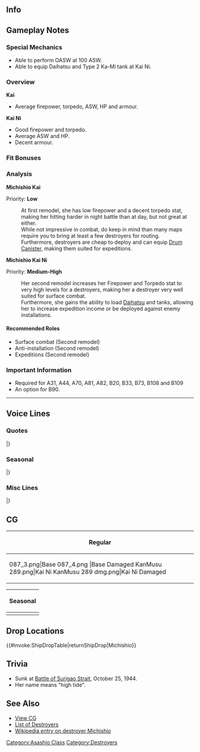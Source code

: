 ==Info==
{{KanmusuInfo|ID=087}}
{{KanmusuInfo|ID=087a}}
{{KanmusuInfo|ID=289}}

==Gameplay Notes==
===Special Mechanics===
* Able to perform OASW at 100 ASW.
* Able to equip Daihatsu and Type 2 Ka-Mi tank at Kai Ni.

===Overview===
'''Kai'''
* Average firepower, torpedo, ASW, HP and armour.  

'''Kai Ni'''
* Good firepower and torpedo.
* Average ASW and HP.
* Decent armour.

===Fit Bonuses===
{{:{{BASEPAGENAME}}/Equipment Bonuses}}
{{clear}}

===Analysis===
'''Michishio Kai'''

Priority: '''Low'''

:At first remodel, she has low firepower and a decent torpedo stat, making her hitting harder in night battle than at day, but not great at either.
:While not impressive in combat, do keep in mind than many maps require you to bring at least a few destroyers for routing.
:Furthermore, destroyers are cheap to deploy and can equip [[Drum Canister]], making them suited for expeditions.


'''Michishio Kai Ni'''  

Priority: '''Medium-High'''
:Her second remodel increases her Firepower and Torpedo stat to very high levels for a destroyers, making her a destroyer very well suited for surface combat.
:Furthermore, she gains the ability to load [[Daihatsu]] and tanks, allowing her to increase expedition income or be deployed against enemy installations.

====Recommended Roles====
* Surface combat (Second remodel)
* Anti-installation (Second remodel)
* Expeditions (Second remodel)

===Important Information===
* Required for A31, A44, A70, A81, A82, B20, B33, B73, B108 and B109
* An option for B90.
----

==Voice Lines==
===Quotes===
{{ShipquoteHeader}}
{{ShipquoteKai
|scenario = Introduction
|origin = 満潮よ。私、なんでこんな部隊に配属されたのかしら。
|translation = I'm Michishio. I wonder why I was assigned to a unit like this.
|audio = Michishio-Introduction.ogg
}}
{{ShipquoteKai
|scenario = Introduction
|kai2 = yes
|origin = 満潮よ。私、なんでこんな部隊に配属されたのかしら。でも、力を尽くすは。
|translation = I'm Michishio. I wonder why I was assigned to a unit like this. But I'll give it my best.
|audio = MichishioKaiNi-Intro.mp3
}}
{{ShipquoteKai
|scenario = Library
|origin = 駆逐艦、満潮よ。
姉妹艦の朝潮、大潮、荒潮とは第8駆逐隊で腐れ縁の仲。でも、最後は離れ離れ。
私は西村艦隊の一員として、レイテに突入を図ったわ。
|translation = I'm the destroyer Michishio.
I had a love-hate relationship with my sisters Asashio, Ooshio and Arashio in the 8th Destroyer Division.<ref>The term she uses "腐れ縁の仲" means a relationship that is undesirable but inseperable.</ref> But, we were all separated in the end.<ref>She was the sole survivor of DesDiv8 after her sisters sunk one after another.</ref>
I charged right into Leyte as a member of the Nishimura Fleet.<ref>During the [https://en.wikipedia.org/wiki/Battle_of_Leyte_Gulf Battle of Leyte Gulf], she was part of the Southern Force under Vice Admirals Nishimura Shoji and Shima Kiyohide.</ref>
|audio = Michishio-Library.ogg
}}
{{ShipquoteKai
|scenario = Secretary 1
|origin = …うるさいわね。
|translation = ...You're annoying.
|audio = Michishio-Secretary_1.ogg
}}
{{ShipquoteKai
|scenario = Secretary 2
|origin = …で、何？！
|translation = ...So, what is it?!
|audio = Michishio-Secretary_3.ogg
}}
{{ShipquoteKai
|scenario = Secretary 2
|kai2 = yes
|origin = …で、何？！ん、いいけど。
|translation = ...So, what is it?! Hmmm, that's fine.
|audio = MichishioKaiNi-Sec2.mp3
}}
{{ShipquoteKai
|scenario = Secretary 3
|origin = なにそれ！？意味分かんない。
|translation = What the hell!? I don't get it.
|audio = Michishio-Secretary_2.ogg
}}
{{ShipquoteKai
|scenario = Secretary 3
|kai2 = yes
|origin = なにそれ！？意味分かんない。やってほしいことちゃんと言いなさいな！手伝って上げてもいいけど。
|translation = What the hell!? I don't get it. Say what you want to do clearly! I'm fine with helping out.
|audio = MichishioKaiNi-Sec3.mp3
}}
{{ShipquoteKai
|scenario = Secretary Idle
|kai = yes
|origin = 出るんなら出る、出ないんなら出ない、はっきりしなさいよ！ったく…
|translation = If you're going, then go; if you're staying, then stay; just decide properly! I swear...
|audio = Michishio-Idle.ogg
}}
{{ShipquoteKai
|scenario = Secretary (Married)
|origin = ほんっと！この部隊は微温いわね！仲良しごっこしてんじゃないんだから！…私も仲間…ですって？べ、別に嬉しくなんか！
|translation = Seriously! This unit is soft! We're not here to pretend to be good friends! ...I'm part of the... group too? I-I'm not happy about that at all!
|audio = Michishio-Secretary Married.ogg
}}
{{ShipquoteKai
|scenario = Wedding
|origin = 最初よりはマシな戦いになってるんじゃない？…嫌いじゃないわ。
|translation =Haven't you gotten better at battles since we started? ...I don't hate that.
|audio = Michishio-Wedding.ogg
}}
{{ShipquoteKai
|scenario = Wedding
|kai2 = yes
|origin = 最初よりはマシな戦いになってるんじゃない？…嫌いじゃないわ。だから、受け取ってあげる。ありがとう。
|translation = Haven't you gotten better at battles since we started? ...I don't hate that. So, I'll accept this. Thanks.
|audio = MichishioKaiNi-Wedding.mp3
}}
{{ShipquoteKai
|scenario = Player's Score
|origin = 司令官にお知らせ。
|translation = It's a notice for you, Commander.
|audio = Michishio-Looking_At_Scores.ogg
}}
{{ShipquoteKai
|scenario = Joining the Fleet
|origin = 満潮、出るわ！
|translation = Michishio, heading out!
|audio = Michishio-Joining_A_Fleet.ogg
}}
{{ShipquoteKai
|scenario = Joining the Fleet
|kai2 = yes
|origin = みんな、揃ったはね？第８駆逐隊、出撃します！
|translation = Everyone assembled? Destroyer Division 8, sortieing!
|audio = MichishioKaiNi-JoinFleet.mp3
}}
{{ShipquoteKai
|scenario = Equipment 1
|origin = ああ、そうね。私じゃ力不足ってことね？！<ref>Shared with Supply before Kai.</ref>
|translation = Ah, that's right. Are you implying that I'm underpowered?!
|audio = Michishio-Equipment_1.ogg
}}
{{ShipquoteKai
|scenario = Equipment 2
|origin = なっ、何よ。私に恩を着せたつもり？！
|translation = Wh-what is it; do you think you're doing me a favour?!
|audio = Michishio-Equipment_2.ogg
}}
{{ShipquoteKai
|scenario = Equipment 3
|origin = まだまだね。
|translation = Still not enough.
|audio = Michishio-Equipment_3.ogg
}}
{{ShipquoteKai
|scenario = Equipment 3
|kai2 = yes
|origin = あぁ、なんでもない。ま、まぁ、いいんじゃない。
|translation = Ah, it's nothing. W-well, it's fine.
|audio = MichishioKaiNi-Equip3.mp3
}}
{{ShipquoteKai
|scenario = Supply
|kai = yes
|origin = ふん！どうも……有難う。
|translation = Humph! Thank... you.
|audio = MichishioKai-Supply.ogg
}}
{{ShipquoteKai
|scenario = Docking (Minor Damage)
|origin = こんなの、ドック入りにはまだ早いわ！
|translation = This isn't bad enough to go into the docks for!
|audio = Michishio-Docking_Minor.ogg
}}
{{ShipquoteKai
|scenario = Docking (Major Damage)
|origin = 私の修理中に、艦隊全滅とか、やめてよね……？
|translation = Don't get the fleet wiped out while I'm being repaired alright...?<ref>While she was in Yokosuka for extensive repairs after being heavily damaged at the [https://en.wikipedia.org/wiki/Battle_of_Badung_Strait Battle fo Badung Strait], the rest of her division was wiped out in subsequent engagements.</ref>
|audio = Michishio-Docking_Major.ogg
}}
{{ShipquoteKai
|scenario = Construction
|origin = 新しい艦が出来たって。見れば？
|translation = A new ship has been finished. Want to go see?
|audio = Michishio-Construction.ogg
}}
{{ShipquoteKai
|scenario = Returning from Sortie
|origin = 艦隊が戻ったわ。
|translation = The fleet has returned.
|audio = Michishio-Returning_From_Sortie.ogg
}}
{{ShipquoteKai
|scenario = Starting a Sortie
|origin = わたしが出なきゃ話にならないじゃない。
|translation = It's out of the question to sortie without me.
|audio = Michishio-Starting_A_Sortie.ogg
}}
{{ShipquoteKai
|scenario = Starting a Sortie
|kai2 = yes
|origin = 満潮、出るは。わたしが出なきゃ話にならないじゃない。
|translation = I'm heading out. It's out of the question to sortie without me.
|audio = MichishioKaiNi-Sortie.mp3
}}
{{ShipquoteKai
|scenario = Starting a Battle
|origin = うざいのよ！
|translation = So annoying!
|audio = Michishio-Battle_Start.ogg
}}
{{ShipquoteKai
|scenario = Starting a Battle
|kai2 = yes
|origin = 見つけたは！うざいのよ！けちらせ！
|translation = Found them! So annoying! Get them!
|audio = MichishioKaiNi-BattleStart.mp3
}}
{{ShipquoteKai
|scenario = Attack
|origin = 撃つわ！
|translation = Opening fire!
|audio = Michishio-Attack.ogg
}}
{{ShipquoteKai
|scenario = Attack
|kai2 = yes
|origin = 抜けて見せるは！ふん！
|translation = You're careless! Humph!
|audio = MichishioKaiNi-Attack.mp3
}}
{{ShipquoteKai
|scenario = Night Battle Attack
|origin = 手応えの無い子。
|translation = Not good enough, kid!
|audio = Michishio-Night_Attack.ogg
}}
{{ShipquoteKai
|scenario = Night Battle
|origin = ばかね、その先にあるのは地獄よ！
|translation = How stupid, what follows will be hell for you!
|audio = Michishio-Night_Battle.ogg
}}
{{ShipquoteKai
|scenario = Night Battle
|kai2 = yes
|origin = ばかね、その先にあるのはほんとの地獄よ！
|translation = How stupid, what follows will really be hell for you!
|audio = MichishioKaiNi-NightBattle.mp3
}}
{{ShipquoteKai
|scenario = MVP
|origin = つまらない戦略立てないでよね、ふんっ！
|translation = Don't make me take part in trivial strategies. Humph!
|audio = Michishio-MVP.ogg
}}
{{ShipquoteKai
|scenario = MVP
|kai2 = yes
|origin = ま、まぁ、みんな頑張ったんじゃない。よく・・・よく頑張っただから。
|translation = W-well, we all did our best. We... we really did our best.
|audio = MichishioKaiNi-MVP.mp3
}}
{{ShipquoteKai
|scenario = Minor Damage 1
|origin = あッ…！
|translation = Aaah...!
|audio = Michishio-Minor_Damage_1.ogg
}}
{{ShipquoteKai
|scenario = Minor Damage 1
|kai2 = yes
|origin = あぁ、ちっ！ここで沈むもんか！
|translation = Ah, tch! I'm not sinking here!
|audio = MichishioKaiNi-MinorDamage1.mp3
}}
{{ShipquoteKai
|scenario = Minor Damage 2
|origin = やったわね！
|translation = Now you've done it!
|audio = Michishio-Minor_Damage_2.ogg
}}
{{ShipquoteKai
|scenario = Major Damage
|origin = 面白いことしてくれたじゃない。倍返しよっ！
|translation = That wasn't funny at all. I'm going to pay you back twofold!
|audio = Michishio-Major_Damage.ogg
}}
{{ShipquoteKai
|scenario = Sunk
|origin = こ、こんな…ところで…！
|translation = I-in a... place like this...!
|audio = Michishio-Sunk.ogg
}}
|} <references/>

{{clear}}

===Seasonal===
{{SeasonalHeaderOld}}
{{SeasonalQuote
|scenario = [[Seasonal/Early_Autumn_2015_Seasonal_Update|Early Autumn 2015]]
|origin = 秋、か。この季節は少し気持ちが沈むわね。はあ？何、司令官？べつに優しくしてほしいわけじゃないし…大丈夫よ！
|translation =	It’s autumn. This season just makes me feel a little depressed. Huh? What is it, Commander? I didn’t want to be treated nicely… I’m fine!
|audio = Michishio_Early_Autumn2015.ogg
|notes =
}}
{{SeasonalQuote
|scenario = [[Seasonal/Christmas_2015|Christmas 2015]]
|origin = クリスマスケーキ持ってきたって…あたしそんなに甘いものは…食べるけど。うん…
|translation =	I’ve brought some Christmas cake… I don’t usually eat… sweet things. Yeah…
|audio = Michishio_Christmas_2015_Sec1.ogg
|notes =
}}
{{SeasonalQuote
|scenario = [[Seasonal/End_of_Year_2015|End of Year 2015]]
|origin = ようし、なんか乗り越えた気がする。気持ち切り替えて年末の大掃除よ！四駆、八駆、皆集合よ！大掃除全力で行くは！
|translation =	Alright, it feels like we’ve gotten through it. Time to switch gears and get spring cleaning! DesDiv4, DesDiv 8, everyone assemble! We’re going all out spring cleaning!
|audio = Michishio_Year_End_2015_Sec1.ogg
|notes = 
}}
{{SeasonalQuote
|scenario = [[Seasonal/New_Year_2016|New Year 2016]]
|origin = 新しい年が、司令官。一応いておくけど。今年もよろしく、そ、それだけよ！
|translation =	It’s a new year, Commander. I’ll only say this once. Treat me well this year; th-that’s all!
|audio = Michishio_New_Years_Day_2016.ogg
|notes = 
}}
{{SeasonalQuote
|scenario = [[Seasonal/Setsubun_2016|Setsubun 2016]]
|origin = 節分？こんな行事意味あるの？ あぁ、いぃ、痛っ！？あ、あんた達なんで全力で投げてくるの！？な、何なの！？何が目的なの！も、もぉぉー！
|translation =	Setsubun? Is there a point to doing this?  Ah, o-ow!? Y-you’re throwing them at me at full strength!? Wh-why!? What for! J-jeeeeeez!
|audio = Michishio_Setsubun_2016_Sec1.ogg
|notes = 
}}
{{SeasonalQuote
|scenario = [[Seasonal/Valentine%27s_Day_2016|Valentine’s Day 2016]]
|origin = 司令官…あの…義理よ、義理。完全に義理なんだから！はい、一応、終わり！
|translation =	Commander… umm… these are only out of obligation! It’s totally obligatory! Yes, just this once, and I’m done!
|audio = Michishio_Valentine_Sec1.ogg
|notes = 
}}
{{SeasonalQuote
|scenario = [[Seasonal/White_Day_2016|White Day 2016]]
|origin = 何？…お返し？ あぁ、義理だから気にしなくていいのに…あぁ、一応、貰う！…ありがと。
|translation =	What? …A return gift? Ah, you didn’t have to since it was just obligatory… Ah, but I’ll still accept it! …Thanks.
|audio = Michishio_White_Day_2016.ogg
|notes = 
}}
{{SeasonalQuote
|scenario = [[Seasonal/Coming_of_Spring_2016|Spring 2016]]
|origin = 春ね。やっぱり、桜の花は好き。えぇ、なにその顔？私だって、好きなものくらいあるわよ。何だと思ってんの？ほんとに。
|translation =	It’s spring. I definitely like the sakura blossoms. Eh, what’s with that look? Even I have things I like. What did you think? Honestly.
|audio = Michishio_Spring_2016_Sec1.mp3
|notes = 
}}
{{SeasonalQuote
|scenario = [[Seasonal/Third_Anniversary|3rd Anniversary]]
|origin = 三周年？ほんとに？あぁ、なんか、すこし信じらんないわね。まぁ、でも、なんていうか、うれしい…かな。すこし。
|translation =	The 3rd Anniversary? Really? Ah, I kind of don’t believe it. Well, I am kind of… happy, you know. Just a bit.
|audio = Michishio_3rd_Anniversary_Sec1.mp3
|notes = 
}}
{{SeasonalQuote
|scenario = [[Seasonal/Rainy_Season_2016|Rainy Season 2016]]
|origin = じめじめ降るわねぇ…まぁ、たまには雨の日もいいか。…あぁ、私の傘、勝手に使わないでね！印つけてあるから！
|translation =	It’s really coming down now… Well, a rainy day once in a while is fine… Ah, don’t just take my umbrella! It’s got my name on it!
|audio = Michishio_Rainy_Season_2016_Sec1.mp3
|notes = 
}}
{{SeasonalQuote
|scenario = [[Seasonal/Early_Summer_2016|Early Summer 2016]]
|origin = 少しずつ暑くなってきた…今年ももうすぐ夏かあ…えぇ、水着？はぁ！？そんなのいらないでしょ！何言ってんの！？
|translation =	It’s gotten a bit hotter lately… It’s summer again… Eh, swimsuits? Huh!? I don’t need that! What are you trying to say!?
|audio = Michishio_Early_Summer_Sec1_2016.ogg
|notes = 
}}
{{SeasonalQuote
|scenario = [[Seasonal/Saury_2016|Saury Festival 2016]]
|origin = 秋刀魚？はぁ？何バカ言ってんの？えぇ、私？嘘でしょ！？やぁ、やだ、引っ張んないでよ！
|translation =	Saury? Huh? What stupidity are you on about? Eh, me? You’re kidding!? N-no, stop dragging me along!
|audio = Michishio_Sec1_Saury_2016.mp3
|notes = 
}}
{{SeasonalQuote
|scenario = [[Seasonal/Fourth_Anniversary|4th Anniversary]]
|origin = 四周年……？本当に？はぁ……もう、どうにでもしてよって感じよね。でも…まあ、なんて言うか……私も、嬉しい……かな。
|translation =	The 4th Anniversary...? Really? *sigh*… Jeez, it just feels like any other day. But… Well, I mean… I’m happy… too.
|audio = Michishio_4th_Anniversary_Sec1_2017.mp3
|notes = 
}}
{{SeasonalQuote
|scenario = [[Seasonal/Early_Summer_2017|Early Summer 2017]]
|origin = ふん、おにぎりがどうしたって？みんな新しい衣装や艤装で気が緩んでじゃないの？そんなんで夏を越えられないだよ！私？私は…別に興味ないけど。
|translation =	Humph. “What about the onigiri”? Aren’t all of you being too laid back with all those new clothes and equipment? You’ll never get through summer like that! Me? I’m… not really interested.
|audio = Michishio_Sec1_Summer_2017.mp3
|notes = 
}}
{{SeasonalQuote
|scenario = [[Seasonal/Christmas_2017|Christmas 2017]]
|origin = 秋を乗り越えた、今年も...ふぁ…あぁ、いやだ！何見てるの？べ、別に感傷的になんかなってないわよ！ふぅ！
|translation =	I managed to get through autumn again this year… Whew… Ah, no! What are you looking at? I-I’m not being sentimental or anything like that! Humph!
|audio = Michishio_Christmas_Sec1.mp3
|notes = 
}}
{{SeasonalQuote
|scenario = [[Seasonal/Fifth_Anniversary|5th Anniversary]]
|origin = 五周年？うそでしょ。西村艦隊とみんな…えぇ、いいの？そ、そう。なら、私も少し…うれしいかな。ありがとう。
|translation =	The 5th Anniversary? No way. The Nishimura Fleet members… Eh, it’s fine? I-I see. Then, I’m a bit… happy. Thank you.
|audio = Michishio_5th_Anniversary_Sec1.mp3
|notes = 
}}
{{SeasonalQuote
|scenario = [[Seasonal/Summer_2018|Summer 2018]]
|origin = 鎮守府氷祭り...楽しかったわね。…今度は私も一緒に踊っても…んー、な、なんでもないわ！ふん！
|translation =	The Naval Base Ice Festival... was fun. ...Next time I'd like to dance with... Ngh, i-it's nothing! Humph!
|audio = Michishio_Summer_2018_Sec3.mp3
|notes = Secretary 3
}}
{{SeasonalQuote
|scenario = [[Seasonal/Late_Autumn_2018|Late Autumn 2018]]
|origin = あんたたち、何その格好は？真面目にやりなさいな。
|translation =	Why are all of you dressed like that? You need to shape up.
|audio = Michishio_Late_Autumn_2018_Sec1.mp3
|notes = Secretary 1
}}
{{SeasonalQuote
|scenario = [[Seasonal/Late_Autumn_2018|Late Autumn 2018]]
|origin = えぇ、すごい真面目？そ、そう。えぇ、私？私は…し、仕事なんだから！
|translation =	Eh, I'm being too serious? I-I see. Eh, me? This is... because I'm working!
|audio = Michishio_Late_Autumn_2018_Sec2.mp3
|notes = Secretary 2
}}
{{SeasonalQuote
|scenario = [[Seasonal/Late_Autumn_2018|Late Autumn 2018]]
|origin = ん、もう、早く食べてよ。私が焼いたんだから、ちゃんと味わってよね。
|translation =	Ngh, jeez, hurry up and eat. I grilled it so you better savour it.
|audio = Michishio_Late_Autumn_2018_Sec3.mp3
|notes = Secretary 3
}}
{{SeasonalQuote
|scenario = [[Seasonal/Autumn_2019|Autumn 2019]]
|origin = 大潮、あんた食べすぎ。って…はむ…あぁ、いやだ…これ…美味しい。も、もう一つ買って来てもいいんだからね。
|translation =	Ooshio, you're eating to much. Hey... *nom*... Ah, oh wow... This... is delicious. Y-you can buy just one more.
|audio = Michishio_Autumn_2019_Sec1.mp3
|notes = Lawson Collaboration 2019 line.
}}
{{SeasonalQuote
|scenario = [[Seasonal/Seventh_Anniversary|7th Anniversary]]
|origin = 	七周年？う、うそでしょう？八年目が始まるってこと？あぁ、西村艦隊のみんなも…そうか。仕方ない、頑張りましょう。
|translation =	The 7th Anniversary? Y-you can't be serious? That means were staring our 8th year? Ah, the others in the Nishimura fleet are also... I see. I'll have to work hard then.
|audio = Michishio_7th_Anniversary_Secretary_2.mp3
|notes = Secretary 2
}}
{{SeasonalQuote
|scenario = [[Seasonal/Eighth_Anniversary|8th Anniversary]]
|origin = 	ふん！八周年！？嘘でしょう！…まじなの？うわぁ…なんていうか…もう、本当に…もう、どうとでもしてよ……もう、なんだその…あり、ありがとう。ふんだ！
|translation =	Hah! The 8th Anniversary!? You're lying! ...Seriously? Whoa... Well, you know... Jeez, it's really... I mean, it's like... Uhmm, you know... Th-thank you. Humph!
|audio = Michishio_8th Anniversary_Secretary_1.mp3
|notes = Secretary 1
}}
{{SeasonalQuote
|scenario = [[Seasonal/Eighth_Anniversary|8th Anniversary]]
|origin = 	何このカーテン？おかしくない？
|translation =	What's with these curtains? Don't they look weird?
|audio = Michishio Kai Ni_8th Anniversary_Secretary_2.mp3
|notes = Kai Ni Secretary 2
}}
|}<references/>

{{clear}}

===Misc Lines===
{{SeasonalHeaderOld}}
{{SeasonalQuote
|scenario = [[Seasonal/Final_Battle|Final Battle 2017]]
|origin = 今はやって上げるは、しかも全力で。第二十駆逐隊、出撃します！
|translation =	I’m ready to do this; at full power too. 20th Destroyer Division, sortieing!
|audio = Michishio_ShoGo_2017_JoinFleet.mp3
|notes = Joining the Fleet
}}
|}<references/>

{{clear}}

==CG==
{| class="mw-collapsible mw-collapsed wikitable" style="width: 100%;"
!Regular
|-
|<gallery>
087_3.png|Base
087_4.png |Base Damaged
KanMusu 289.png|Kai Ni
KanMusu 289 dmg.png|Kai Ni Damaged
</gallery>
|}

{| class="mw-collapsible mw-collapsed wikitable" style="width: 100%;"
!Seasonal
|-
|<gallery>
KanMusu489_SurigaoStrait.png|[[Seasonal/Final_Battle|Kai Ni Final Battle 2018]]
KanMusu489_SurigaoStraitDmg.png|[[Seasonal/Final_Battle|Kai Ni Final Battle 2018 Damaged]]
KanMusu087Saury.png|[[Seasonal/Saury_2018|Saury Festival 2018]]
KanMusu087SauryDmg.png||[[Seasonal/Saury_2018|Saury Festival 2018 Damaged]]
</gallery>
|}

==Drop Locations==
{{#invoke:ShipDropTable|returnShipDrop|Michishio}}

==Trivia==
*Sunk at [http://en.wikipedia.org/wiki/Battle_of_Surigao_Strait Battle of Surigao Strait], October 25, 1944.
*Her name means "high tide".

==See Also==
*[[{{PAGENAMEE}}/Gallery|View {{PAGENAME}} CG]]
*[[EliteDD|List of Destroyers]]
*[[wikipedia:Japanese_destroyer_Michishio|Wikipedia entry on destroyer Michishio]]
 {{shiplist}}
[[Category:Asashio Class]]
[[Category:Destroyers]]